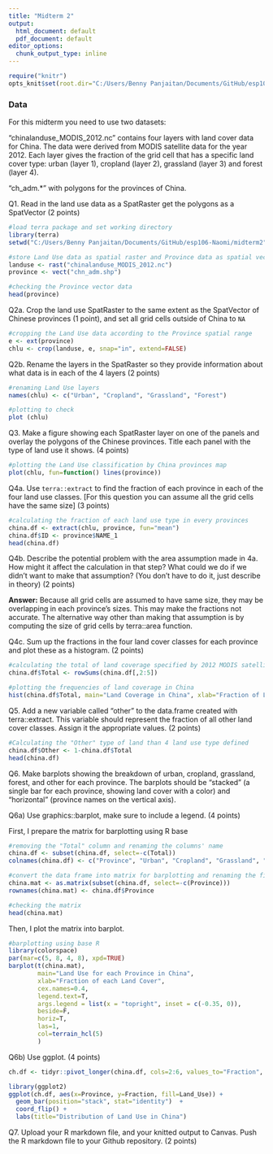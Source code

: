 ```yaml
---
title: "Midterm 2"
output:
  html_document: default
  pdf_document: default
editor_options:
  chunk_output_type: inline
---
```


```r
require("knitr")
opts_knit$set(root.dir="C:/Users/Benny Panjaitan/Documents/GitHub/esp106-Naomi/midterm2")
```


### Data 

For this midterm you need to use two datasets:

"chinalanduse_MODIS_2012.nc" contains four layers with land cover data for China. The data were derived from MODIS satellite data for the year 2012. Each layer gives the fraction of the grid cell that has a specific land cover type: urban (layer 1), cropland (layer 2), grassland (layer 3) and forest (layer 4). 

"ch_adm.*" with polygons for the provinces of China.


Q1. Read in the land use data as a SpatRaster get the polygons as a SpatVector (2 points)

```r
#load terra package and set working directory
library(terra)
setwd("C:/Users/Benny Panjaitan/Documents/GitHub/esp106-Naomi/midterm2")

#store Land Use data as spatial raster and Province data as spatial vector
landuse <- rast("chinalanduse_MODIS_2012.nc")
province <- vect("chn_adm.shp")
```

```r
#checking the Province vector data
head(province)
```

Q2a. Crop the land use SpatRaster to the same extent as the SpatVector of Chinese provinces (1 point), and set all grid cells outside of China to `NA`

```r
#cropping the Land Use data according to the Province spatial range
e <- ext(province)
chlu <- crop(landuse, e, snap="in", extend=FALSE)
```

Q2b. Rename the layers in the SpatRaster so they provide information about what data is in each of the 4 layers (2 points)

```r
#renaming Land Use layers
names(chlu) <- c("Urban", "Cropland", "Grassland", "Forest")

#plotting to check
plot (chlu)
```

Q3. Make a figure showing each SpatRaster layer on one of the panels and overlay the polygons of the Chinese provinces. Title each panel with the type of land use it shows. (4 points)

```r
#plotting the Land Use classification by China provinces map
plot(chlu, fun=function() lines(province))
```


Q4a. Use `terra::extract` to find the fraction of each province in each of the four land use classes. [For this question you can assume all the grid cells have the same size] (3 points)

```r
#calculating the fraction of each land use type in every provinces
china.df <- extract(chlu, province, fun="mean")
china.df$ID <- province$NAME_1
head(china.df)
```


Q4b. Describe the potential problem with the area assumption made in 4a. How might it affect the calculation in that step? What could we do if we didn't want to make that assumption? (You don't have to do it, just describe in theory) (2 points)

**Answer:**
Because all grid cells are assumed to have same size, they may be overlapping in each province's sizes. This may make the fractions not accurate. 
The alternative way other than making that assumption is by computing the size of grid cells by terra::area function.


Q4c. Sum up the fractions in the four land cover classes for each province and plot these as a histogram. (2 points) 

```r
#calculating the total of land coverage specified by 2012 MODIS satellite data 
china.df$Total <- rowSums(china.df[,2:5])

#plotting the frequencies of land coverage in China
hist(china.df$Total, main="Land Coverage in China", xlab="Fraction of Land Coverage")
```


Q5. Add a new variable called "other" to the data.frame created with terra::extract. This variable should represent the fraction of all other land cover classes. Assign it the appropriate values. (2 points)

```r
#Calculating the "Other" type of land than 4 land use type defined
china.df$Other <- 1-china.df$Total
head(china.df)
```


Q6. Make barplots showing the breakdown of urban, cropland, grassland, forest, and other for each province. The barplots should be "stacked" (a single bar for each province, showing land cover with a color) and "horizontal" (province names on the vertical axis).  

Q6a) Use graphics::barplot, make sure to include a legend.  (4 points)

First, I prepare the matrix for barplotting using R base

```r
#removing the "Total" column and renaming the columns' name
china.df <- subset(china.df, select=-c(Total))
colnames(china.df) <- c("Province", "Urban", "Cropland", "Grassland", "Forest", "Other")

#convert the data frame into matrix for barplotting and renaming the first column's name
china.mat <- as.matrix(subset(china.df, select=-c(Province)))
rownames(china.mat) <- china.df$Province

#checking the matrix
head(china.mat)
```

Then, I plot the matrix into barplot.

```r
#barplotting using base R
library(colorspace)
par(mar=c(5, 8, 4, 8), xpd=TRUE)
barplot(t(china.mat), 
        main="Land Use for each Province in China", 
        xlab="Fraction of each Land Cover",
        cex.names=0.4,
        legend.text=T,
        args.legend = list(x = "topright", inset = c(-0.35, 0)),
        beside=F, 
        horiz=T, 
        las=1, 
        col=terrain_hcl(5)
        )

```


Q6b) Use ggplot. (4 points) 

```r
ch.df <- tidyr::pivot_longer(china.df, cols=2:6, values_to="Fraction", names_to="Land_Use")

library(ggplot2)
ggplot(ch.df, aes(x=Province, y=Fraction, fill=Land_Use)) +
  geom_bar(position="stack", stat="identity")  +
  coord_flip() +
  labs(title="Distribution of Land Use in China")

```


Q7. Upload your R markdown file, and your knitted output to Canvas. Push the R markdown file to your Github repository. (2 points)

